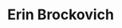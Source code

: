 ---
title: "Erin Brockovich"
subtitle: ""
creator: ""
categories: ["cds"]
featuredImage: "../src/assets/images/item/cds/DSC02994-7.png"
views: ["../src/assets/images/item/cds/DSC02994-7.png"]
nextItem: []
---